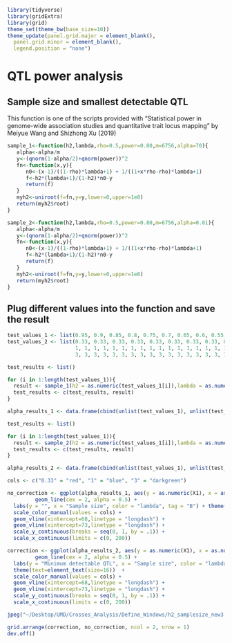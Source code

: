 
```r
library(tidyverse)
library(gridExtra)
library(grid)
theme_set(theme_bw(base_size=10))
theme_update(panel.grid.major = element_blank(),
  panel.grid.minor = element_blank(),
  legend.position = "none")
```

# QTL power analysis

## Sample size and smallest detectable QTL
This function is one of the scripts provided with "Statistical power in genome-wide association studies and quantitative trait locus mapping" by Meiyue Wang and Shizhong Xu (2019)

```r
sample_1<-function(h2,lambda,rho=0.5,power=0.80,m=6756,alpha=70){ 
   alpha<-alpha/m
   y<-(qnorm(1-alpha/2)+qnorm(power))^2
   fn<-function(x,y){
      n0<-(x-1)/((1-rho)*lambda+1) + 1/((1+x*rho-rho)*lambda+1)
      f<-h2*(lambda+1)/(1-h2)*n0-y
      return(f)
   }
   myh2<-uniroot(f=fn,y=y,lower=0,upper=1e8)
   return(myh2$root)
}

sample_2<-function(h2,lambda,rho=0.5,power=0.80,m=6756,alpha=0.01){ 
   alpha<-alpha/m
   y<-(qnorm(1-alpha/2)+qnorm(power))^2
   fn<-function(x,y){
      n0<-(x-1)/((1-rho)*lambda+1) + 1/((1+x*rho-rho)*lambda+1)
      f<-h2*(lambda+1)/(1-h2)*n0-y
      return(f)
   }
   myh2<-uniroot(f=fn,y=y,lower=0,upper=1e8)
   return(myh2$root)
}


```


## Plug different values into the function and save the result

```r
test_values_1 <- list(0.95, 0.9, 0.85, 0.8, 0.75, 0.7, 0.65, 0.6, 0.55, 0.5, 0.45, 0.4, 0.35, 0.3, 0.25, 0.2, 0.15, 0.1, 0.05, 0.95, 0.9, 0.85, 0.8, 0.75, 0.7, 0.65, 0.6, 0.55, 0.5, 0.45, 0.4, 0.35, 0.3, 0.25, 0.2, 0.15, 0.1, 0.05, 0.95, 0.9, 0.85, 0.8, 0.75, 0.7, 0.65, 0.6, 0.55, 0.5, 0.45, 0.4, 0.35, 0.3, 0.25, 0.2, 0.15, 0.1, 0.05)
test_values_2 <- list(0.33, 0.33, 0.33, 0.33, 0.33, 0.33, 0.33, 0.33, 0.33, 0.33, 0.33, 0.33, 0.33, 0.33, 0.33, 0.33, 0.33, 0.33, 0.33,
                      1, 1, 1, 1, 1, 1, 1, 1, 1, 1, 1, 1, 1, 1, 1, 1, 1, 1, 1,
                      3, 3, 3, 3, 3, 3, 3, 3, 3, 3, 3, 3, 3, 3, 3, 3, 3, 3, 3)

test_results <- list()

for (i in 1:length(test_values_1)){
  result <- sample_1(h2 = as.numeric(test_values_1[i]),lambda = as.numeric(test_values_2[i]))
  test_results <- c(test_results, result)
}

alpha_results_1 <- data.frame(cbind(unlist(test_values_1), unlist(test_values_2), unlist(test_results)))

test_results <- list()

for (i in 1:length(test_values_1)){
  result <- sample_2(h2 = as.numeric(test_values_1[i]),lambda = as.numeric(test_values_2[i]))
  test_results <- c(test_results, result)
}

alpha_results_2 <- data.frame(cbind(unlist(test_values_1), unlist(test_values_2), unlist(test_results)))
```

```r
cols <- c("0.33" = "red", "1" = "blue", "3" = "darkgreen")

no_correction <- ggplot(alpha_results_1, aes(y = as.numeric(X1), x = as.numeric(X3), color = as.factor(X2))) +
         geom_line(cex = 2, alpha = 0.5) +
  labs(y = "", x = "Sample size", color = "lambda", tag = "B") + theme(text=element_text(size=16))  +
  scale_color_manual(values = cols) +
  geom_vline(xintercept=68,linetype = "longdash") +
  geom_vline(xintercept=73,linetype = "longdash") +
  scale_y_continuous(breaks = seq(0, 1, by = .1)) +
  scale_x_continuous(limits = c(0, 200))

correction <- ggplot(alpha_results_2, aes(y = as.numeric(X1), x = as.numeric(X3), color = as.factor(X2))) +
         geom_line(cex = 2, alpha = 0.5) +
  labs(y = "Minimum detectable QTL", x = "Sample size", color = "lambda", tag = "A") + 
  theme(text=element_text(size=16))  +
  scale_color_manual(values = cols) +
  geom_vline(xintercept=68,linetype = "longdash") +
  geom_vline(xintercept=73,linetype = "longdash") +
  scale_y_continuous(breaks = seq(0, 1, by = .1)) +
  scale_x_continuous(limits = c(0, 200))

```

```r
jpeg("~/Desktop/UMD/Crosses_Analysis/Define_Windows/h2_samplesize_new3.jpg", width = 500, height = 300)

grid.arrange(correction, no_correction, ncol = 2, nrow = 1)
dev.off()
```
